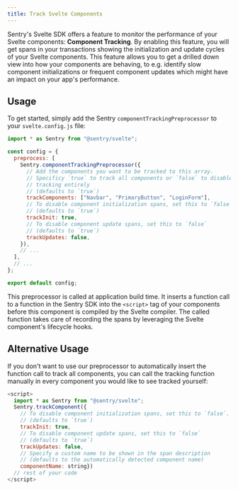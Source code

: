 ```yaml
---
title: Track Svelte Components
---
```


Sentry's Svelte SDK offers a feature to monitor the performance of your Svelte components: **Component Tracking**. By enabling this feature, you will get spans in your transactions showing the initialization and update cycles of your Svelte components. This feature allows you to get a drilled down view into how your components are behaving, to e.g. identify slow component initializations or frequent component updates which might have an impact on your app's performance.

## Usage

To get started, simply add the Sentry `componentTrackingPreprocessor` to your `svelte.config.js` file:

```javascript {tabTitle: svelte.config.js}
import * as Sentry from "@sentry/svelte";

const config = {
  preprocess: [
    Sentry.componentTrackingPreprocessor({
      // Add the components you want to be tracked to this array.
      // Specificy `true` to track all components or `false` to disable
      // tracking entirely
      // (defaults to `true`)
      trackComponents: ["Navbar", "PrimaryButton", "LoginForm"],
      // To disable component initialization spans, set this to `false`.
      // (defaults to `true`)
      trackInit: true,
      // To disable component update spans, set this to `false`
      // (defaults to `true`)
      trackUpdates: false,
    }),
    // ...
  ],
  // ...
};

export default config;
```

This preprocessor is called at application build time. It inserts a function call to a function in the Sentry SDK into the `<script>` tag of your components before this component is compiled by the Svelte compiler. The called function takes care of recording the spans by leveraging the Svelte component's lifecycle hooks.

## Alternative Usage

If you don't want to use our preprocessor to automatically insert the function call to track all components, you can call the tracking function manually in every component you would like to see tracked yourself:

```javascript {tabTitle: MyComponent.svelte}
<script>
  import * as Sentry from "@sentry/svelte";
  Sentry.trackComponent({
    // To disable component initialization spans, set this to `false`.
    // (defaults to `true`)
    trackInit: true,
    // To disable component update spans, set this to `false`
    // (defaults to `true`)
    trackUpdates: false,
    // Specify a custom name to be shown in the span description
    // (defaults to the automatically detected component name)
    componentName: string})
  // rest of your code
</script>
```

